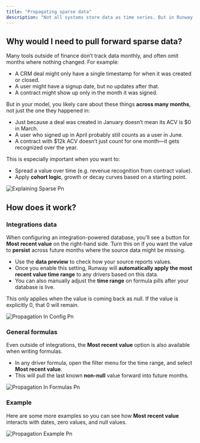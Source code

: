 ```yaml
---
title: "Propagating sparse data"
description: "Not all systems store data as time series. But in Runway, your model lives over time. So when source data is sparse—reported only once or sporadically—Runway gives you a way to pull it forward."
---
```


## Why would I need to pull forward sparse data?

Many tools outside of finance don’t track data monthly, and often omit months where nothing changed. For example:

- A CRM deal might only have a single timestamp for when it was created or closed.
- A user might have a signup date, but no updates after that.
- A contract might show up only in the month it was signed.

But in your model, you likely care about these things **across many months**, not just the one they happened in:

- Just because a deal was created in January doesn’t mean its ACV is $0 in March.
- A user who signed up in April probably still counts as a user in June.
- A contract with $12k ACV doesn’t just count for one month—it gets recognized over the year.

This is especially important when you want to:

- Spread a value over time (e.g. revenue recognition from contract value).
- Apply **cohort logic**, growth or decay curves based on a starting point.

![Explaining Sparse Pn](/images/propagating-data/explaining-sparse.png)

## How does it work?

### Integrations data

When configuring an integration-powered database, you’ll see a button for **Most recent value** on the right-hand side. Turn this on if you want the value to **persist** across future months where the source data might be missing.

- Use the **data preview** to check how your source reports values.
- Once you enable this setting, Runway will **automatically apply the most recent value time range** to any drivers based on this data.
- You can also manually adjust the **time range** on formula pills after your database is live.

<Info>
  This only applies when the value is coming back as null. If the value is explicitly 0, that 0 will remain.
</Info>

![Propagation In Config Pn](/images/propagating-data/propagation-in-config.png)

### **General formulas**

Even outside of integrations, the **Most recent value** option is also available when writing formulas.

- In any driver formula, open the filter menu for the time range, and select **Most recent value**.
- This will pull the last known **non-null** value forward into future months.

![Propagation In Formulas Pn](/images/propagating-data/propagation-in-formulas.png)

### Example

Here are some more examples so you can see how **Most recent value** interacts with dates, zero values, and null values.

![Propagation Example Pn](/images/propagating-data/propagation-example.png)